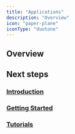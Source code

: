 ```yaml
---
title: "Applications"
description: "Overview"
icon: "paper-plane"
iconType: "duotone"
---
```



<ModuleCards />

## Overview

## Next steps

### <Icon icon="book-open-cover" iconType="duotone" /> [Introduction](/application/introduction)

### <Icon icon="rocket" iconType="duotone" /> [Getting Started](/application/getting-started)

### <Icon icon="film" iconType="duotone" /> [Tutorials](/application/tutorials)

